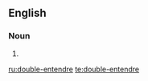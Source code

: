 ==English==

===Noun===
{{en-noun|sg=[[double]]-[[entendre]]}}

# {{alternative spelling of|double entendre}}

[[ru:double-entendre]]
[[te:double-entendre]]